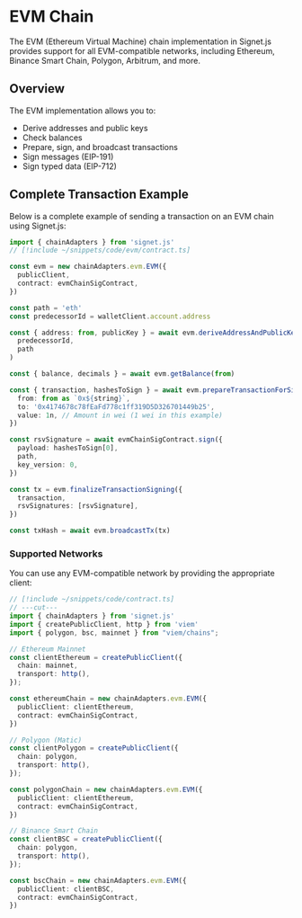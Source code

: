 # EVM Chain

The EVM (Ethereum Virtual Machine) chain implementation in Signet.js provides support for all EVM-compatible networks, including Ethereum, Binance Smart Chain, Polygon, Arbitrum, and more.

## Overview

The EVM implementation allows you to:

- Derive addresses and public keys
- Check balances
- Prepare, sign, and broadcast transactions
- Sign messages (EIP-191)
- Sign typed data (EIP-712)

## Complete Transaction Example

Below is a complete example of sending a transaction on an EVM chain using Signet.js:

```ts twoslash
import { chainAdapters } from 'signet.js'
// [!include ~/snippets/code/evm/contract.ts]

const evm = new chainAdapters.evm.EVM({
  publicClient,
  contract: evmChainSigContract,
})

const path = 'eth'
const predecessorId = walletClient.account.address

const { address: from, publicKey } = await evm.deriveAddressAndPublicKey(
  predecessorId,
  path
)

const { balance, decimals } = await evm.getBalance(from)

const { transaction, hashesToSign } = await evm.prepareTransactionForSigning({
  from: from as `0x${string}`,
  to: '0x4174678c78fEaFd778c1ff319D5D326701449b25',
  value: 1n, // Amount in wei (1 wei in this example)
})

const rsvSignature = await evmChainSigContract.sign({
  payload: hashesToSign[0],
  path,
  key_version: 0,
})

const tx = evm.finalizeTransactionSigning({
  transaction,
  rsvSignatures: [rsvSignature],
})

const txHash = await evm.broadcastTx(tx)
```

### Supported Networks

You can use any EVM-compatible network by providing the appropriate client:

```ts twoslash
// [!include ~/snippets/code/contract.ts]
// ---cut---
import { chainAdapters } from 'signet.js'
import { createPublicClient, http } from 'viem'
import { polygon, bsc, mainnet } from "viem/chains";

// Ethereum Mainnet
const clientEthereum = createPublicClient({
  chain: mainnet,
  transport: http(),
});

const ethereumChain = new chainAdapters.evm.EVM({
  publicClient: clientEthereum,
  contract: evmChainSigContract,
})

// Polygon (Matic)
const clientPolygon = createPublicClient({
  chain: polygon,
  transport: http(),
});

const polygonChain = new chainAdapters.evm.EVM({
  publicClient: clientEthereum,
  contract: evmChainSigContract,
})

// Binance Smart Chain
const clientBSC = createPublicClient({
  chain: polygon,
  transport: http(),
});

const bscChain = new chainAdapters.evm.EVM({
  publicClient: clientBSC,
  contract: evmChainSigContract,
})
```
